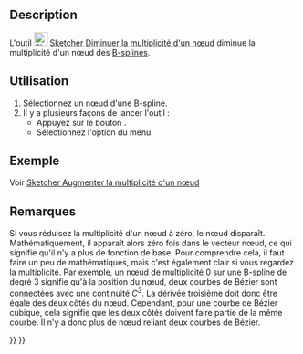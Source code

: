 <languages/>

{{Docnav/fr
|[[Sketcher_BSplineIncreaseKnotMultiplicity/fr|Augmenter la multiplicité d'un nœud]]
|[[Sketcher_BSplineInsertKnot/fr|Insérer un nœud]]
|[[Sketcher_Workbench/fr|Atelier Sketcher]]
|IconL=Sketcher_BSplineIncreaseKnotMultiplicity.svg
|IconR=Sketcher_BSplineInsertKnot.svg‎
|IconC=Workbench_Sketcher.svg
}}

{{GuiCommand/fr
|Name=Sketcher BSplineDecreaseKnotMultiplicity
|Name/fr=Sketcher Diminuer la multiplicité d'un nœud
|MenuLocation=Esquisse → Outils d'esquisse des B-splines → Diminuer la multiplicité du nœud
|Workbenches=[[Sketcher_Workbench/fr|Sketcher]]
|Version=0.17
|SeeAlso=[[Sketcher_BSplineIncreaseKnotMultiplicity/fr|Sketcher Augmenter la multiplicité d'un nœud]]
}}

==Description==

L'outil [[Image:Sketcher_BSplineDecreaseKnotMultiplicity.svg|24px]] [[Sketcher_BSplineDecreaseKnotMultiplicity/fr|Sketcher Diminuer la multiplicité d'un nœud]] diminue la multiplicité d'un nœud des [[B-Splines|B-splines]].

<span id="Usage"></span>
==Utilisation==

# Sélectionnez un nœud d'une B-spline.
# Il y a plusieurs façons de lancer l'outil :
#* Appuyez sur le bouton {{Button|[[File:Sketcher_BSplineDecreaseKnotMultiplicity.svg|16px]] [[Sketcher_BSplineDecreaseKnotMultiplicity/fr|Diminuer la multiplicité du nœud]]}}.
#* Sélectionnez l'option {{MenuCommand|Esquisse → Outils d'esquisse des B-splines → [[Image:Sketcher_BSplineDecreaseKnotMultiplicity.svg|16px]] Diminuer la multiplicité du nœud}} du menu.

<span id="Example"></span>
==Exemple==

Voir [[Sketcher_BSplineIncreaseKnotMultiplicity/fr#Exemple|Sketcher Augmenter la multiplicité d'un nœud]]

<span id="Notes"></span>
==Remarques==

Si vous réduisez la multiplicité d'un nœud à zéro, le nœud disparaît. Mathématiquement, il apparaît alors zéro fois dans le vecteur nœud, ce qui signifie qu'il n'y a plus de fonction de base. Pour comprendre cela, il faut faire un peu de mathématiques, mais c'est également clair si vous regardez la multiplicité. Par exemple, un nœud de multiplicité 0 sur une B-spline de degré 3 signifie qu'à la position du nœud, deux courbes de Bézier sont connectées avec une continuité ''C<sup>3</sup>''. La dérivée troisième doit donc être égale des deux côtés du nœud. Cependant, pour une courbe de Bézier cubique, cela signifie que les deux côtés doivent faire partie de la même courbe. Il n'y a donc plus de nœud reliant deux courbes de Bézier.


{{Docnav/fr
|[[Sketcher_BSplineIncreaseKnotMultiplicity/fr|Augmenter la multiplicité d'un nœud]]
|[[Sketcher_BSplineInsertKnot/fr|Insérer un nœud]]
|[[Sketcher_Workbench/fr|Atelier Sketcher]]
|IconL=Sketcher_BSplineIncreaseKnotMultiplicity.svg
|IconR=Sketcher_BSplineInsertKnot.svg‎
|IconC=Workbench_Sketcher.svg
}}

{{Sketcher_Tools_navi{{#translation:}}}}
{{Userdocnavi{{#translation:}}}}